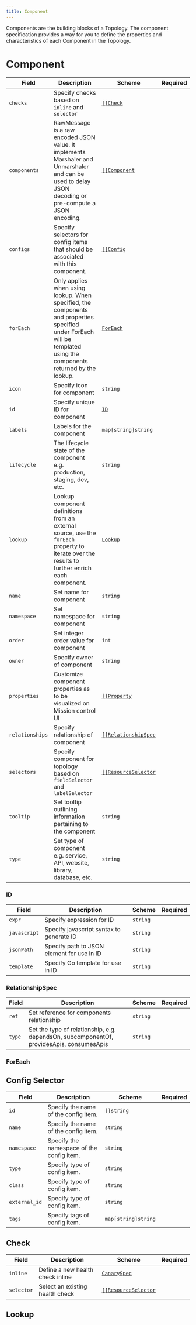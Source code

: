 ```yaml
---
title: Component
---
```




Components are the building blocks of a Topology. The component specification provides a way for you to define the properties and characteristics of each Component in the Topology.

# Component

| Field           | Description                                                                                                                                                          | Scheme                                                       | Required |
| --------------- | -------------------------------------------------------------------------------------------------------------------------------------------------------------------- | ------------------------------------------------------------ | -------- |
| `checks`        | Specify checks based on `inline` and `selector`                                                                                                                      | [`[]Check`](#check)      |          |
| `components`    | RawMessage is a raw encoded JSON value. It implements Marshaler and Unmarshaler and can be used to delay JSON decoding or pre-compute a JSON encoding.               | [`[]Component`](#component)                                  |          |
| `configs`       | Specify selectors for config items that should be associated with this component.                                                                                    | [`[]Config`](#config-selector)  |          |
| `forEach`       | Only applies when using lookup. When specified, the components and properties specified under ForEach will be templated using the components returned by the lookup. | [`ForEach`](#foreach)                                        |          |
| `icon`          | Specify icon for component                                                                                                                                           | `string`                                                     |          |
| `id`            | Specify unique ID for component                                                                                                                                      | [`ID`](#id)                                                  |          |
| `labels`        | Labels for the component                                                                                                                                             | `map[string]string`                                          |          |
| `lifecycle`     | The lifecycle state of the component e.g. production, staging, dev, etc.                                                                                             | `string`                                                     |          |
| `lookup`        | Lookup component definitions from an external source, use the `forEach` property to iterate over the results to further enrich each component.                       | [`Lookup`](#lookup)                             |          |
| `name`          | Set name for component                                                                                                                                               | `string`                                                     |          |
| `namespace`     | Set namespace for component                                                                                                                                          | `string`                                                     |          |
| `order`         | Set integer order value for component                                                                                                                                | `int`                                                        |          |
| `owner`         | Specify owner of component                                                                                                                                           | `string`                                                     |          |
| `properties`    | Customize component properties as to be visualized on Mission control UI                                                                                             | [`[]Property`](./properties)                       |          |
| `relationships` | Specify relationship of component                                                                                                                                    | [`[]RelationshipSpec`](#relationshipspec)                    |          |
| `selectors`     | Specify component for topology based on `fieldSelector` and `labelSelector`                                                                                          | [`[]ResourceSelector`](../resource-selector)    |          |
| `tooltip`       | Set tooltip outlining information pertaining to the component                                                                                                        | `string`                                                     |          |
| `type`          | Set type of component e.g. service, API, website, library, database, etc.                                                                                            | `string`                                                     |          |

### ID

| Field        | Description                                | Scheme   | Required |
| ------------ | ------------------------------------------ | -------- | -------- |
| `expr`       | Specify expression for ID                  | `string` |          |
| `javascript` | Specify javascript syntax to generate ID   | `string` |          |
| `jsonPath`   | Specify path to JSON element for use in ID | `string` |          |
| `template`   | Specify Go template for use in ID          | `string` |          |

### RelationshipSpec

| Field  | Description                                                                              | Scheme   | Required |
| ------ | ---------------------------------------------------------------------------------------- | -------- | -------- |
| `ref`  | Set reference for components relationship                                                | `string` |          |
| `type` | Set the type of relationship, e.g. dependsOn, subcomponentOf, providesApis, consumesApis | `string` |          |

### ForEach

<ForEach/>

## Config Selector

| Field         | Description                               | Scheme              | Required |
| ------------- | ----------------------------------------- | ------------------- | -------- |
| `id`          | Specify the name of the config item.      | `[]string`          |          |
| `name`        | Specify the name of the config item.      | `string`            |          |
| `namespace`   | Specify the namespace of the config item. | `string`            |          |
| `type`        | Specify type of config item.              | `string`            |          |
| `class`       | Specify type of config item.              | `string`            |          |
| `external_id` | Specify type of config item.              | `string`            |          |
| `tags`        | Specify tags of config item.              | `map[string]string` |          |

## Check

| Field      | Description                      | Scheme                                                         | Required |
| ---------- | -------------------------------- | -------------------------------------------------------------- | -------- |
| `inline`   | Define a new health check inline | [`CanarySpec`](../canary-checker/canary) |          |
| `selector` | Select an existing health check  | [`[]ResourceSelector`](../resource-selector)      |          |

## Lookup

<Lookup/>

